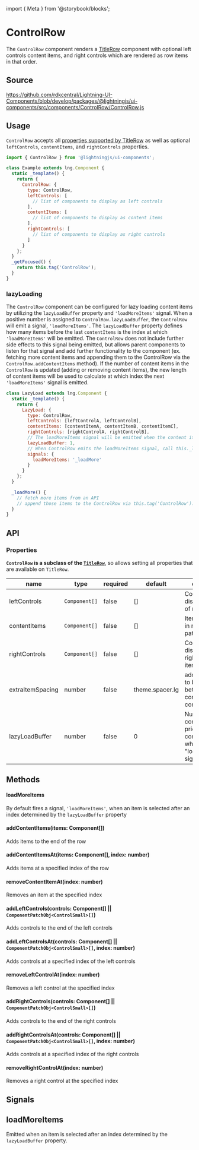 ﻿import { Meta } from '@storybook/blocks';

<Meta of={ControlRowStories} />

# ControlRow

The `ControlRow` component renders a
[TitleRow](/docs/components-titlerow--basic) component with optional left controls content items, and right controls
which are rendered as row items in that order.

## Source

https://github.com/rdkcentral/Lightning-UI-Components/blob/develop/packages/@lightningjs/ui-components/src/components/ControlRow/ControlRow.js

## Usage

`ControlRow` accepts all [properties supported by TitleRow](/docs/components-titlerow--basic#properties)
as well as optional `leftControls`, `contentItems`, and `rightControls` properties.

```js
import { ControlRow } from '@lightningjs/ui-components';

class Example extends lng.Component {
  static _template() {
    return {
      ControlRow: {
        type: ControlRow,
        leftControls: [
          // list of components to display as left controls
        ],
        contentItems: [
          // list of components to display as content items
        ],
        rightControls: [
          // list of components to display as right controls
        ]
      }
    };
  }
  _getFocused() {
    return this.tag('ControlRow');
  }
}
```

### lazyLoading

The `ControlRow` component can be configured for lazy loading content items by utilizing the `lazyLoadBuffer` property and `'loadMoreItems'` signal. When a positive number is assigned to `ControlRow.lazyLoadBuffer`, the `ControlRow` will emit a signal, `'loadMoreItems'`. The `lazyLoadBuffer` property defines how many items before the last `contentItems` is the index at which `'loadMoreItems'` will be emitted. The `ControlRow` does not include further side effects to this signal being emitted, but allows parent components to listen for that signal and add further functionality to the component (ex. fetching more content items and appending them to the ControlRow via the `ControlRow.addContentItems` method). If the number of content items in the `ControlRow` is updated (adding or removing content items), the new length of content items will be used to calculate at which index the next `'loadMoreItems'` signal is emitted.

```js
class LazyLoad extends lng.Component {
  static _template() {
    return {
      LazyLoad: {
        type: ControlRow,
        leftControls: [leftControlA, leftControlB],
        contentItems: [contentItemA, contentItemB, contentItemC],
        rightControls: [rightControlA, rightControlB],
        // The loadMoreItems signal will be emitted when the content item 1 before the last content item is focused.
        lazyLoadBuffer: 1,
        // When ControlRow emits the loadMoreItems signal, call this._loadMore().
        signals: {
          loadMoreItems: '_loadMore'
        }
      }
    };
  }

  _loadMore() {
    // fetch more items from an API
    // append those items to the ControlRow via this.tag('ControlRow').addContentItems(itemsToAdd)
  }
}
```

## API

### Properties

**`ControlRow` is a subclass of the [`TitleRow`](/docs/components-titlerow--basic)**,
so allows setting all properties that are available on `TitleRow`.

| name             | type          | required | default         | description                                                                                   |
| ---------------- | ------------- | -------- | --------------- | --------------------------------------------------------------------------------------------- |
| leftControls     | `Component[]` | false    | []              | Controls displayed at left of row of items.                                                   |
| contentItems     | `Component[]` | false    | []              | Items displayed in row. Array of patch objects.                                               |
| rightControls    | `Component[]` | false    | []              | Controls displayed at right of row of items.                                                  |
| extraItemSpacing | number        | false    | theme.spacer.lg | additional space to be added between controls and content items                               |
| lazyLoadBuffer   | number        | false    | 0               | Number of content items prior to last content items where a "loadMoreItems" signal is emitted |

## Methods

#### loadMoreItems

By default fires a signal, `'loadMoreItems'`, when an item is selected after an index determined by the `lazyLoadBuffer` property

#### addContentItems(items: Component[])

Adds items to the end of the row

#### addContentItemsAt(items: Component[], index: number)

Adds items at a specified index of the row

#### removeContentItemAt(index: number)

Removes an item at the specified index

#### addLeftControls(controls: Component[] || `ComponentPatchObj<ControlSmall>[]`)

Adds controls to the end of the left controls

#### addLeftControlsAt(controls: Component[] || `ComponentPatchObj<ControlSmall>[]`, index: number)

Adds controls at a specified index of the left controls

#### removeLeftControlAt(index: number)

Removes a left control at the specified index

#### addRightControls(controls: Component[] || `ComponentPatchObj<ControlSmall>[]`)

Adds controls to the end of the right controls

#### addRightControlsAt(controls: Component[] || `ComponentPatchObj<ControlSmall>[]`, index: number)

Adds controls at a specified index of the right controls

#### removeRightControlAt(index: number)

Removes a right control at the specified index

## Signals

## loadMoreItems

Emitted when an item is selected after an index determined by the `lazyLoadBuffer` property.
